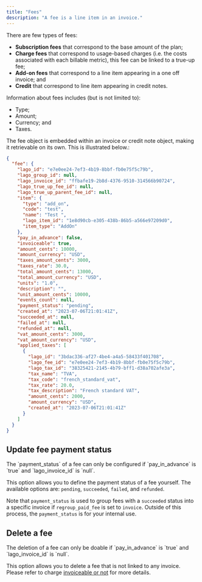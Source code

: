 ```yaml
---
title: "Fees"
description: "A fee is a line item in an invoice."
---
```


There are few types of fees:

- **Subscription fees** that correspond to the base amount of the plan;
- **Charge fees** that correspond to usage-based charges (i.e. the costs
  associated with each billable metric), this fee can be linked to a true-up fee;
- **Add-on fees** that correspond to a line item appearing in a one off invoice; and
- **Credit** that correspond to line item appearing in credit notes.

Information about fees includes (but is not limited to):

- Type;
- Amount;
- Currency; and
- Taxes.

The fee object is embedded within an invoice or credit note object, making it retrievable on its own.
This is illustrated below.:

```json
{
  "fee": {
    "lago_id": "e7e0ee24-7ef3-4b19-8bbf-fb0e75f5c79b",
    "lago_group_id": null,
    "lago_invoice_id": "ffbafe19-2b8d-4376-9510-314566b90724",
    "lago_true_up_fee_id": null,
    "lago_true_up_parent_fee_id": null,
    "item": {
      "type": "add_on",
      "code": "test",
      "name": "Test ",
      "lago_item_id": "1e8d90cb-e305-438b-86b5-a566e97209d0",
      "item_type": "AddOn"
    },
    "pay_in_advance": false,
    "invoiceable": true,
    "amount_cents": 10000,
    "amount_currency": "USD",
    "taxes_amount_cents": 3000,
    "taxes_rate": 30.0,
    "total_amount_cents": 13000,
    "total_amount_currency": "USD",
    "units": "1.0",
    "description": "",
    "unit_amount_cents": 10000,
    "events_count": null,
    "payment_status": "pending",
    "created_at": "2023-07-06T21:01:41Z",
    "succeeded_at": null,
    "failed_at": null,
    "refunded_at": null,
    "vat_amount_cents": 3000,
    "vat_amount_currency": "USD",
    "applied_taxes": [
      {
        "lago_id": "3bdac336-af27-4be4-a4a5-58433f401708",
        "lago_fee_id": "e7e0ee24-7ef3-4b19-8bbf-fb0e75f5c79b",
        "lago_tax_id": "38325421-2145-4b79-bff1-d38a702afe3a",
        "tax_name": "TVA",
        "tax_code": "french_standard_vat",
        "tax_rate": 20.0,
        "tax_description": "French standard VAT",
        "amount_cents": 2000,
        "amount_currency": "USD",
        "created_at": "2023-07-06T21:01:41Z"
      }
    ]
  }
}
```

## Update fee payment status

<Info>
  The `payment_status` of a fee can only be configured if `pay_in_advance` is
  `true` and `lago_invoice_id` is `null`.
</Info>

This option allows you to define the payment status of a fee yourself. The available options are: `pending`, `succeeded`, `failed`, and `refunded`.

Note that `payment_status` is used to group fees with a `succeeded` status into a specific invoice if `regroup_paid_fee` is set to `invoice`. Outside of this process, the `payment_status` is for your internal use.

## Delete a fee

<Info>
  The deletion of a fee can only be doable if `pay_in_advance` is `true` and
  `lago_invoice_id` is `null`.
</Info>

This option allows you to delete a fee that is not linked to any invoice. Please refer to charge [invoiceable or not](/guide/plans/charges/invoiceable-vs-noninvoiceable) for more details.
